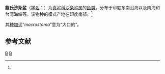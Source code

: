 {{Speciesbox 
| taxon = Negogaleus balfouri
| binomial_authority = Day, 1878<ref name='id5172'>{{cite web| url =http://www.bioinfo.cn/db05/BjdwSpecies.php?action=view&id=5172| title =鲍氏沙条鲨| work =《中国动物物种编目数据库》| publisher =中国科学院微生物研究所| author =中国科学院动物研究所| accessdate =2009-04-11| deadurl =yes| archiveurl =https://web.archive.org/web/20160305031946/http://www.bioinfo.cn/db05/BjdwSpecies.php?action=view&id=5172| archivedate =2016-03-05}}</ref>
}}

'''鲍氏沙条鲨'''（[[学名|学名]]：{{lang|la|''Negogaleus balfouri''}}）为[[真鲨科|真鲨科]][[沙条鲨属|沙条鲨属]]的[[鱼类|鱼类]]。分布于印度东南沿海以及南海和台湾海峡等。该物种的模式产地在印度南部。<ref name='id5172'/>

其[[种加词|种加词]]“''macrostoma''”意为“大口的”。

== 参考文献 ==
{{reflist}}

{{taxonbar}}
[[Category:_1878年描述的鱼类|B]]
[[Category:沙条鲨属|B]]